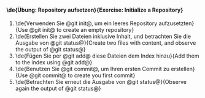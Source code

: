 ==== \de{'''Übung:''' Repository aufsetzen}{'''Exercise:''' Initialize a Repository} ====

# \de{Verwenden Sie @git init@, um ein leeres Repository aufzusetzten}{Use @git init@ to create an empty repository}
# \de{Erstellen Sie zwei Dateien inklusive Inhalt, und betrachten Sie die Ausgabe von @git status@}{Create two files with content, and observe the output of @git status@}
# \de{Fügen Sie per @git add@ diese Dateien dem Index hinzu}{Add them to the index using @git add@}
# \de{Benutzen Sie @git commit@, um Ihren ersten Commit zu erstellen}{Use @git commit@ to create you first commit}
# \de{Betrachten Sie erneut die Ausgabe von @git status@}{Observe again the output of @git status@}
